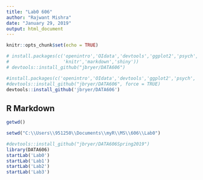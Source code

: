 ```yaml
---
title: "Lab0 606"
author: "Rajwant Mishra"
date: "January 29, 2019"
output: html_document
---
```


```r
knitr::opts_chunk$set(echo = TRUE)

# install.packages(c('openintro','OIdata','devtools','ggplot2','psych','reshape2',
#                    'knitr','markdown','shiny'))
# devtools::install_github("jbryer/DATA606")

#install.packages(c('openintro','OIdata','devtools','ggplot2','psych','reshape2',                   'knitr','markdown','shiny'))
#devtools::install_github("jbryer/DATA606", force = TRUE)
devtools::install_github('jbryer/DATA606')

```

## R Markdown
```r
getwd()

setwd("C:\\Users\\951250\\Documents\\myR\\MS\\606\\Lab0")

#devtools::install_github("jbryer/DATA606Spring2019")
library(DATA606)
startLab('Lab0')
startLab('Lab1')
startLab('Lab2')
startLab('Lab3')

```

